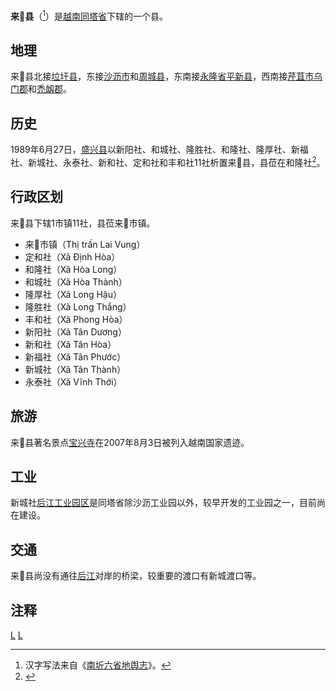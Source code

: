 {{全局僻字|𡑵|左“土”右“葻”}}
{{Infobox Settlement
|name                   = 来𡑵县
|settlement_type        = 县
|official_name          = 
|other_name             = 
|native_name            = {{lang|vi|Huyện Lai Vung}}
|nickname               = 
|motto                  = 
|image_skyline          = Quyt Hong Lai Vung.jpg
|imagesize              = 
|image_caption          = 
|image_flag             = 
|flag_size              = 
|image_seal             = 
|seal_size              = 
|image_shield           = 
|shield_size            = 
|image_blank_emblem     = 
|blank_emblem_size      = 
|image_map              = {{Infobox mapframe|frame-width=250|zoom=10}}
|mapsize                = 
|map_caption            = 
|image_map1             = 
|mapsize1               = 
|map_caption1           = 
|pushpin_map            = Vietnam
|pushpin_label_position = bottom
|pushpin_map_caption    = 
|pushpin_map1           = 
|pushpin_label_position1= 
|pushpin_map_caption1   = 
|subdivision_type       = 国家
|subdivision_name       = {{flag|Vietnam}}
|subdivision_type1      = [[越南行政区划|省]]
|subdivision_name1      = [[同塔省|同塔省]]
|subdivision_type2      = 行政区划
|subdivision_name2      = 1市镇11社
|subdivision_type3      = 
|subdivision_name3      = 
|seat_type              = 县莅
|seat                   = {{link-vi|来𡑵市镇|Lai Vung (thị trấn)}}
|government_type        = 
|leader_title           = 
|leader_name            = 
|leader_title1          = 
|leader_name1           = 
|established_title      = 
|established_date       = 
|area_magnitude         = 
|unit_pref              = 
|area_footnotes         = 
|area_total_km2         = 238
|area_land_km2          = 
|area_water_km2         = 
|area_water_percent     = 
|area_urban_km2         = 
|area_metro_km2         = 
|population_as_of       = 2019年
|population_footnotes   = 
|population_note        = 
|population_total       = 164240
|population_density_km2 = auto
|population_metro             = 
|population_density_metro_km2 = 
|population_urban             = 
|population_density_urban_km2 = 
|timezone               = [[越南标准时间|越南标准时间]]
|utc_offset             = +7
|elevation_footnotes    = 
|elevation_m            = 
|coor_type              = 
|coordinates            = 
|postal_code_type       = 
|postal_code            = 
|area_code              = 
|website                = [https://laivung.dongthap.gov.vn 来𡑵县电子信息门户网站]
|footnotes              = 
}}
'''来𡑵县'''（{{vie|v='''Huyện Lai Vung'''|hn=縣來𡑵}}<ref>汉字写法来自《[[南圻六省地舆志|南圻六省地舆志]]》。</ref>）是[[越南|越南]][[同塔省|同塔省]]下辖的一个县。

==地理==
来𡑵县北接[[垃圩县|垃圩县]]，东接[[沙沥市|沙沥市]]和[[周城县_(同塔省)|周城县]]，东南接[[永隆省|永隆省]][[平新县|平新县]]，西南接[[芹苴市|芹苴市]][[乌门郡|乌门郡]]和[[禿衂郡|禿衂郡]]。

==历史==
1989年6月27日，[[盛兴县|盛兴县]]以新阳社、和城社、隆胜社、和隆社、隆厚社、新福社、新城社、永泰社、新和社、定和社和丰和社11社析置来𡑵县，县莅在和隆社<ref>{{Cite web |url=https://thuvienphapluat.vn/van-ban/Bo-may-hanh-chinh/Quyet-dinh-77-HDBT-chia-huyen-Thach-Hung-va-dieu-chinh-dia-gioi-hanh-chinh-mot-so-xa-cua-huyen-Cao-Lanh-tinh-Dong-Thap/37796/noi-dung.aspx |title=Quyết định 77-HĐBT năm 1989 về việc chia huyện Thạch Hưng và điều chỉnh địa giới hành chính một số xã của huyện Cao Lãnh thuộc tỉnh Đồng Tháp do Hội đồng Bộ trưởng ban hành |access-date=2020-01-21 |archive-date=2019-04-06 |archive-url=https://web.archive.org/web/20190406030114/https://thuvienphapluat.vn/van-ban/Bo-may-hanh-chinh/Quyet-dinh-77-HDBT-chia-huyen-Thach-Hung-va-dieu-chinh-dia-gioi-hanh-chinh-mot-so-xa-cua-huyen-Cao-Lanh-tinh-Dong-Thap/37796/noi-dung.aspx |dead-url=no }}</ref>。

==行政区划==
来𡑵县下辖1市镇11社，县莅来𡑵市镇。
*来𡑵市镇（Thị trấn Lai Vung）
*定和社（Xã Định Hòa）
*和隆社（Xã Hòa Long）
*和城社（Xã Hòa Thành）
*隆厚社（Xã Long Hậu）
*隆胜社（Xã Long Thắng）
*丰和社（Xã Phong Hòa）
*新阳社（Xã Tân Dương）
*新和社（Xã Tân Hòa）
*新福社（Xã Tân Phước）
*新城社（Xã Tân Thành）
*永泰社（Xã Vĩnh Thới）

==旅游==
来𡑵县著名景点[[宝兴寺|宝兴寺]]在2007年8月3日被列入越南国家遗迹。

==工业==
新城社[[后江工业园区|后江工业园区]]是同塔省除沙沥工业园以外，较早开发的工业园之一，目前尚在建设。

==交通==
来𡑵县尚没有通往[[后江|后江]]对岸的桥梁，较重要的渡口有新城渡口等。

==注释==
{{reflist}}

{{同塔省行政区划}}
{{越南九龙江三角洲之县市镇区域划分}}

[[Category:越南县份|L]]
[[Category:同塔省|L]]